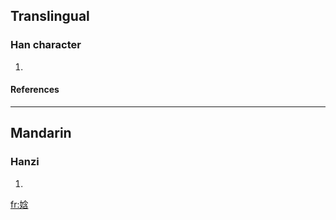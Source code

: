 ==Translingual==
===Han character===
{{Han char|rn=38|rad=女|as=07|sn=10|four=|canj=女人戈口 (VOIR)}}
# {{defn|Han|sort=女07}}
====References====
{{Han ref|kx=0263.060|dkj=06327|hdz=21053.060|uh=5A22|ud=23074}}
----
==Mandarin==
===Hanzi===
{{cmn-hanzi|pin=[[hán]] (han2)|wg=han<sup>2</sup>}}
# {{defn|Mandarin}}

[[fr:娢]]